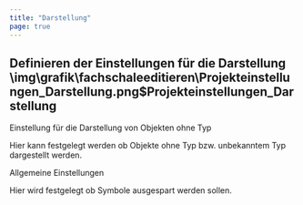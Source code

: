 ```yaml
---
title: "Darstellung"
page: true
---
```

## Definieren der Einstellungen f&#252;r die Darstellung<Image>\img\grafik\fachschaleeditieren\Projekteinstellungen_Darstellung.png$Projekteinstellungen_Darstellung</Image>

 <Bold> Einstellung f&#252;r die Darstellung von Objekten ohne Typ </Bold> 

Hier kann festgelegt werden ob Objekte ohne Typ bzw. unbekanntem Typ dargestellt werden.


 <Bold> Allgemeine Einstellungen </Bold> 

Hier wird festgelegt ob Symbole ausgespart werden sollen.
